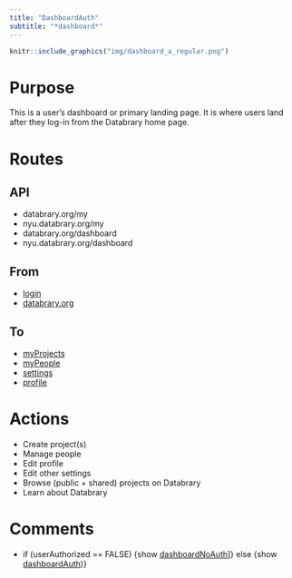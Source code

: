 ```yaml
---
title: "DashboardAuth"
subtitle: "*dashboard*"
---
```


```r
knitr::include_graphics("img/dashboard_a_regular.png")
```

# Purpose

This is a user's dashboard or primary landing page.
It is where users land after they log-in from the Databrary home page.

# Routes

## API

- databrary.org/my
- nyu.databrary.org/my
- databrary.org/dashboard
- nyu.databrary.org/dashboard

## From

- [login](login.html)
- [databrary.org](index.html)

## To

- [myProjects](myProjects.html)
- [myPeople](myPeople.html)
- [settings](settings.html)
- [profile](profile.html)

# Actions

- Create project(s)
- Manage people
- Edit profile
- Edit other settings
- Browse (public + shared) projects on Databrary
- Learn about Databrary

# Comments

- if (userAuthorized == FALSE) {show [dashboardNoAuth](dashboardNoAuth.html)]} else {show [dashboardAuth](dashboardAuth.html))}